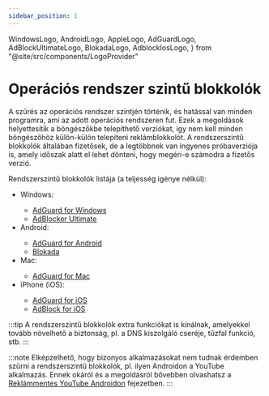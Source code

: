 ```yaml
---
sidebar_position: 1
---
```


  WindowsLogo,
  AndroidLogo,
  AppleLogo,
  AdGuardLogo,
  AdBlockUltimateLogo,
  BlokadaLogo,
  AdblockIosLogo,
} from "@site/src/components/LogoProvider"

# Operációs rendszer szintű blokkolók

A szűrés az operációs rendszer szintjén történik, és hatással van minden programra, ami az adott operációs rendszeren
fut. Ezek a megoldások helyettesítik a böngészőkbe telepíthető verziókat, így nem kell minden böngészőhöz külön-külön
telepíteni reklámblokkolót. A rendszerszintű blokkolók általában fizetősek, de a legtöbbnek van ingyenes próbaverziója
is, amely időszak alatt el lehet dönteni, hogy megéri-e számodra a fizetős verzió.

Rendszerszintű blokkolók listája (a teljesség igénye nélkül):

<ul style={{ listStyleType: "none" }}>
  <li><WindowsLogo /> Windows:</li>
  <ul style={{ listStyleType: "none" }}>
    <li><AdGuardLogo /> <a href="https://adguard.com/hu/adguard-windows/overview.html">AdGuard for Windows</a></li>
    <li><AdBlockUltimateLogo /> <a href="https://adblockultimate.net/windows">AdBlocker Ultimate</a></li>
  </ul>
  
  <li><AndroidLogo /> Android:</li>
  <ul style={{ listStyleType: "none" }}>
    <li><AdGuardLogo /> <a href="https://adguard.com/hu/adguard-android/overview.html">AdGuard for Android</a></li>
    <li><BlokadaLogo /> <a href="https://blokada.org/">Blokada</a></li>
  </ul>

  <li><AppleLogo /> Mac:</li>
  <ul style={{ listStyleType: "none" }}>
    <li><AdGuardLogo /> <a href="https://adguard.com/hu/adguard-mac/overview.html">AdGuard for Mac</a></li>
  </ul>

  <li><AppleLogo /> iPhone (iOS):</li>
  <ul style={{ listStyleType: "none" }}>
    <li><AdGuardLogo /> <a href="https://adguard.com/hu/adguard-ios/overview.html">AdGuard for iOS</a></li>
    <li><AdblockIosLogo /> <a href="https://apps.apple.com/hu/app/adblock/id691121579?l=hu">AdBlock for iOS</a></li>
  </ul>
</ul>

:::tip
A rendszerszintű blokkolók extra funkciókat is kínálnak, amelyekkel tovább növelhető a biztonság, pl. a DNS
kiszolgáló cseréje, tűzfal funkció, stb.
:::

:::note
Elképzelhető, hogy bizonyos alkalmazásokat nem tudnak érdemben szűrni a rendszerszintű blokkolók, pl. ilyen Androidon
a YouTube alkalmazás. Ennek okáról és a megoldásról bővebben olvashatsz a
[Reklámmentes YouTube Androidon](../mobile-devices.mdx#reklámmentes-youtube-androidon) fejezetben.
:::
